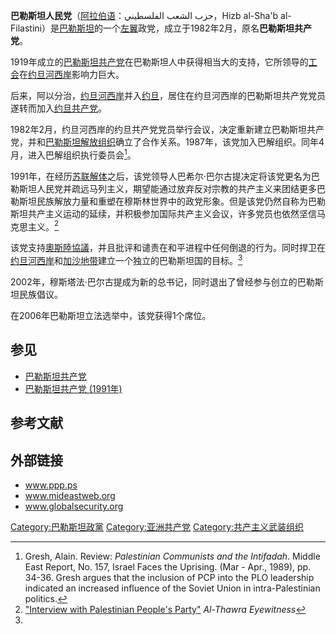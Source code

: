 {{Infobox political party
|country = 巴勒斯坦
|name_english = 巴勒斯坦人民党
|name_native = حزب الشعب الفلسطيني 
|colorcode = #F08080
|party_logo = 
|总书记 = 巴萨姆·萨利希
|foundation = 1982年2月
|founder = 巴希尔·巴尔古提
|split=[[约旦共产党|约旦共产党]]
|ideology = [[社会主义|社会主义]]<br>[[共产主义|共产主义]]<br>[[马克思主义|马克思主义]]<br />[[阿拉伯民族主义|巴勒斯坦民族主义]]
|position=[[左翼|左翼]]
|national=[[巴勒斯坦解放组织|巴勒斯坦解放组织]]
|international=[[共产党和工人党国际会议|共产党和工人党国际会议]]
|website = {{url|http://www.palpeople.org/}}
|seats1_title = [[巴勒斯坦立法委员会|立法委员会]]
|seats1 = {{Infobox political party/seats|1|132|hex=#F08080}}
}}
{{共产党}}
'''巴勒斯坦人民党'''（[[阿拉伯语|阿拉伯语]]：حزب الشعب الفلسطيني，Hizb al-Sha'b al-Filastini）是[[巴勒斯坦|巴勒斯坦]]的一个[[左翼|左翼]]政党，成立于1982年2月，原名'''巴勒斯坦共产党'''。

1919年成立的[[巴勒斯坦共产党|巴勒斯坦共产党]]在巴勒斯坦人中获得相当大的支持，它所领导的[[工会|工会]]在[[约旦河西岸|约旦河西岸]]影响力巨大。

后来，阿以分治，[[约旦河西岸|约旦河西岸]]并入[[约旦|约旦]]，居住在约旦河西岸的巴勒斯坦共产党党员遂转而加入[[约旦共产党|约旦共产党]]。

1982年2月，约旦河西岸的约旦共产党党员举行会议，决定重新建立巴勒斯坦共产党，并和[[巴勒斯坦解放组织|巴勒斯坦解放组织]]确立了合作关系。1987年，该党加入巴解组织。同年4月，进入巴解组织执行委员会<ref>Gresh, Alain. Review: ''Palestinian Communists and the Intifadah''. Middle East Report, No. 157, Israel Faces the Uprising. (Mar - Apr., 1989), pp. 34-36. Gresh argues that the inclusion of PCP into the PLO leadership indicated an increased influence of the Soviet Union in intra-Palestinian politics.</ref>。

1991年，在经历[[苏联解体|苏联解体]]之后，该党领导人巴希尔·巴尔古提决定将该党更名为巴勒斯坦人民党并疏远马列主义，期望能通过放弃反对宗教的共产主义来团结更多巴勒斯坦民族解放力量和重塑在穆斯林世界中的政党形象。但是该党仍然自称为巴勒斯坦共产主义运动的延续，并积极参加国际共产主义会议，许多党员也依然坚信马克思主义。<ref name=ate>[http://thawraeyewitness.blogspot.com.au/2012/01/interview-with-palestinian-peoples.html "Interview with Palestinian People's Party"] {{Wayback|url=http://thawraeyewitness.blogspot.com.au/2012/01/interview-with-palestinian-peoples.html |date=20150228175423 }} ''Al-Thawra Eyewitness''</ref>

该党支持[[奧斯陸協議|奧斯陸協議]]，并且批评和谴责在和平进程中任何倒退的行为。同时捍卫在[[约旦河西岸|约旦河西岸]]和[[加沙地带|加沙地带]]建立一个独立的巴勒斯坦国的目标。<ref name=ate/>

2002年，穆斯塔法·巴尔古提成为新的总书记，同时退出了曾经参与创立的巴勒斯坦民族倡议。

在2006年巴勒斯坦立法选举中，该党获得1个席位。

==参见==
*[[巴勒斯坦共产党|巴勒斯坦共产党]]
*[[巴勒斯坦共产党_(1991年)|巴勒斯坦共产党 (1991年)]]

==参考文献==
{{reflist}}

==外部链接==
*[http://www.ppp.ps www.ppp.ps]{{Wayback|url=http://www.ppp.ps/ |date=20210313180935 }}
*[http://www.mideastweb.org/palestianparties.htm#Palestinian%20People%E2%80%99s%20Party www.mideastweb.org]{{Wayback|url=http://www.mideastweb.org/palestianparties.htm#Palestinian%20People%E2%80%99s%20Party |date=20171208001557 }}
*[http://www.globalsecurity.org/military/world/para/ppp.htm www.globalsecurity.org]{{Wayback|url=http://www.globalsecurity.org/military/world/para/ppp.htm |date=20201204103306 }}

{{巴勒斯坦政黨}}
{{中东的共产党}}
[[Category:巴勒斯坦政黨|Category:巴勒斯坦政黨]]
[[Category:亚洲共产党|Category:亚洲共产党]]
[[Category:共产主义武装组织|Category:共产主义武装组织]]